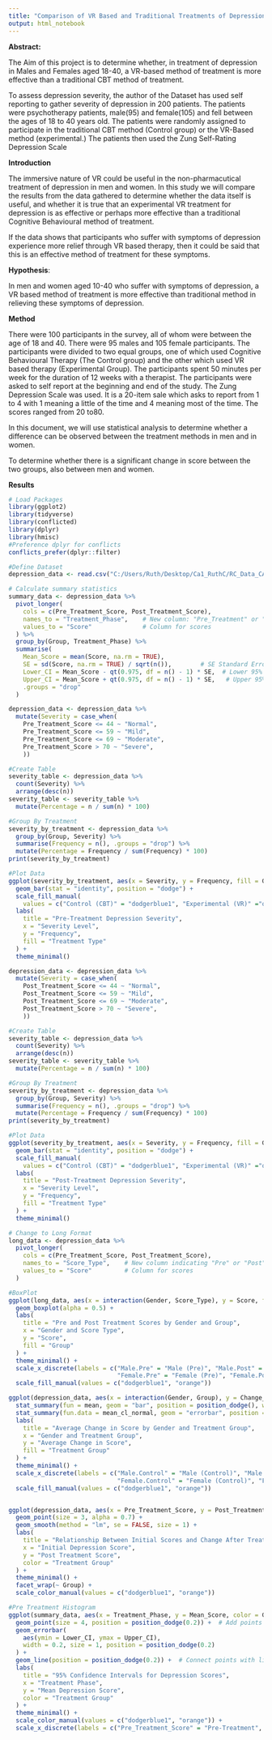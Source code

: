 ```yaml
---
title: "Comparison of VR Based and Traditional Treatments of Depression on Males and Females Aged 18-80"
output: html_notebook
---
```


**Abstract:**

The Aim of this project is to determine whether, in treatment of depression in Males and Females aged 18-40, a VR-based method of treatment is more effective than a traditional CBT method of treatment.

To assess depression severity, the author of the Dataset has used self reporting to gather severity of depression in 200 patients. The patients were psychotherapy patients, male(95) and female(105) and fell between the ages of 18 to 40 years old. The patients were randomly assigned to participate in the traditional CBT method (Control group) or the VR-Based method (experimental.) The patients then used the Zung Self-Rating Depression Scale

**Introduction**

The immersive nature of VR could be useful in the non-pharmacutical treatment of depression in men and women. In this study we will compare the results from the data gathered to determine whether the data itself is useful, and whether it is true that an experimental VR treatment for depression is as effective or perhaps more effective than a traditional Cognitive Behavioural method of treatment.

If the data shows that participants who suffer with symptoms of depression experience more relief through VR based therapy, then it could be said that this is an effective method of treatment for these symptoms.

**Hypothesis**:

In men and women aged 10-40 who suffer with symptoms of depression, a VR based method of treatment is more effective than traditional method in relieving these symptoms of depression.

**Method**

There were 100 participants in the survey, all of whom were between the age of 18 and 40. There were 95 males and 105 female participants. The participants were divided to two equal groups, one of which used Cognitive Behavioural Therapy (The Control group) and the other which used VR based therapy (Experimental Group). The participants spent 50 minutes per week for the duration of 12 weeks with a therapist. The participants were asked to self report at the beginning and end of the study. The Zung Depression Scale was used. It is a 20-item sale which asks to report from 1 to 4 with 1 meaning a little of the time and 4 meaning most of the time. The scores ranged from 20 to80.

In this document, we will use statistical analysis to determine whether a difference can be observed between the treatment methods in men and in women.

To determine whether there is a significant change in score between the two groups, also between men and women.

**Results**

```r
# Load Packages
library(ggplot2)
library(tidyverse)
library(conflicted)
library(dplyr)
library(hmisc)
#Preference dplyr for conflicts
conflicts_prefer(dplyr::filter)
```

```r
#Define Dataset
depression_data <- read.csv("C:/Users/Ruth/Desktop/Ca1_RuthC/RC_Data_CA1/Data/participants_data_final.csv")
```

```r


# Calculate summary statistics
summary_data <- depression_data %>%
  pivot_longer(
    cols = c(Pre_Treatment_Score, Post_Treatment_Score),
    names_to = "Treatment_Phase",    # New column: "Pre_Treatment" or "Post_Treatment"
    values_to = "Score"              # Column for scores
  ) %>%
  group_by(Group, Treatment_Phase) %>%
  summarise(
    Mean_Score = mean(Score, na.rm = TRUE),
    SE = sd(Score, na.rm = TRUE) / sqrt(n()),        # SE Standard Error
    Lower_CI = Mean_Score - qt(0.975, df = n() - 1) * SE,  # Lower 95% CI
    Upper_CI = Mean_Score + qt(0.975, df = n() - 1) * SE,   # Upper 95% CI
    .groups = "drop"
  )

```

```r

depression_data <- depression_data %>%
  mutate(Severity = case_when(
    Pre_Treatment_Score <= 44 ~ "Normal",
    Pre_Treatment_Score <= 59 ~ "Mild",
    Pre_Treatment_Score <= 69 ~ "Moderate",
    Pre_Treatment_Score > 70 ~ "Severe",
    ))

#Create Table
severity_table <- depression_data %>%
  count(Severity) %>%
  arrange(desc(n))
severity_table <- severity_table %>%
  mutate(Percentage = n / sum(n) * 100)

#Group By Treatment
severity_by_treatment <- depression_data %>%
  group_by(Group, Severity) %>%
  summarise(Frequency = n(), .groups = "drop") %>%
  mutate(Percentage = Frequency / sum(Frequency) * 100)
print(severity_by_treatment)

#Plot Data
ggplot(severity_by_treatment, aes(x = Severity, y = Frequency, fill = Group)) +
  geom_bar(stat = "identity", position = "dodge") +
  scale_fill_manual(
    values = c("Control (CBT)" = "dodgerblue1", "Experimental (VR)" ="orange")) +
  labs(
    title = "Pre-Treatment Depression Severity",
    x = "Severity Level",
    y = "Frequency",
    fill = "Treatment Type"
  ) +
  theme_minimal()
```

```r

depression_data <- depression_data %>%
  mutate(Severity = case_when(
    Post_Treatment_Score <= 44 ~ "Normal",
    Post_Treatment_Score <= 59 ~ "Mild",
    Post_Treatment_Score <= 69 ~ "Moderate",
    Post_Treatment_Score > 70 ~ "Severe",
    ))

#Create Table
severity_table <- depression_data %>%
  count(Severity) %>%
  arrange(desc(n))
severity_table <- severity_table %>%
  mutate(Percentage = n / sum(n) * 100)

#Group By Treatment
severity_by_treatment <- depression_data %>%
  group_by(Group, Severity) %>%
  summarise(Frequency = n(), .groups = "drop") %>%
  mutate(Percentage = Frequency / sum(Frequency) * 100)
print(severity_by_treatment)

#Plot Data
ggplot(severity_by_treatment, aes(x = Severity, y = Frequency, fill = Group)) +
  geom_bar(stat = "identity", position = "dodge") +
  scale_fill_manual(
    values = c("Control (CBT)" = "dodgerblue1", "Experimental (VR)" ="orange")) +
  labs(
    title = "Post-Treatment Depression Severity",
    x = "Severity Level",
    y = "Frequency",
    fill = "Treatment Type"
  ) +
  theme_minimal()


```

```r


# Change to Long Format
long_data <- depression_data %>%
  pivot_longer(
    cols = c(Pre_Treatment_Score, Post_Treatment_Score),
    names_to = "Score_Type",    # New column indicating "Pre" or "Post"
    values_to = "Score"         # Column for scores
  )

#BoxPlot
ggplot(long_data, aes(x = interaction(Gender, Score_Type), y = Score, fill = Group)) +
  geom_boxplot(alpha = 0.5) +
  labs(
    title = "Pre and Post Treatment Scores by Gender and Group",
    x = "Gender and Score Type",
    y = "Score",
    fill = "Group"
  ) +
  theme_minimal() +
  scale_x_discrete(labels = c("Male.Pre" = "Male (Pre)", "Male.Post" = "Male (Post)",
                              "Female.Pre" = "Female (Pre)", "Female.Post" = "Female (Post)"))+
  scale_fill_manual(values = c("dodgerblue1", "orange"))


```

```r


ggplot(depression_data, aes(x = interaction(Gender, Group), y = Change_in_Score, fill = Group)) +
  stat_summary(fun = mean, geom = "bar", position = position_dodge(), width = 0.7) +
  stat_summary(fun.data = mean_cl_normal, geom = "errorbar", position = position_dodge(0.7), width = 0.2) +
  labs(
    title = "Average Change in Score by Gender and Treatment Group",
    x = "Gender and Treatment Group",
    y = "Average Change in Score",
    fill = "Treatment Group"
  ) +
  theme_minimal() +
  scale_x_discrete(labels = c("Male.Control" = "Male (Control)", "Male.Experimental" = "Male (Experimental)",
                              "Female.Control" = "Female (Control)", "Female.Experimental" = "Female (Experimental)"))+
  scale_fill_manual(values = c("dodgerblue1", "orange"))



```

```r
ggplot(depression_data, aes(x = Pre_Treatment_Score, y = Post_Treatment_Score, color = Group)) +
  geom_point(size = 3, alpha = 0.7) +
  geom_smooth(method = "lm", se = FALSE, size = 1) +
  labs(
    title = "Relationship Between Initial Scores and Change After Treatment",
    x = "Initial Depression Score",
    y = "Post Treatment Score",
    color = "Treatment Group"
  ) +
  theme_minimal() +
  facet_wrap(~ Group) +
  scale_color_manual(values = c("dodgerblue1", "orange"))

```

```r
#Pre Treatment Histogram
ggplot(summary_data, aes(x = Treatment_Phase, y = Mean_Score, color = Group, group = Group)) +
  geom_point(size = 4, position = position_dodge(0.2)) +  # Add points for means
  geom_errorbar(
    aes(ymin = Lower_CI, ymax = Upper_CI),
    width = 0.2, size = 1, position = position_dodge(0.2)
  ) +
  geom_line(position = position_dodge(0.2)) +  # Connect points with lines
  labs(
    title = "95% Confidence Intervals for Depression Scores",
    x = "Treatment Phase",
    y = "Mean Depression Score",
    color = "Treatment Group"
  ) +
  theme_minimal() +
  scale_color_manual(values = c("dodgerblue1", "orange")) +
  scale_x_discrete(labels = c("Pre_Treatment_Score" = "Pre-Treatment", "Post_Treatment_Score" = "Post-Treatment"))
```
